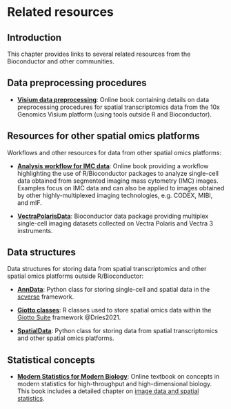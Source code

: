 # Related resources {#sec-apx-related-resources}

## Introduction

This chapter provides links to several related resources from the Bioconductor and other communities.


## Data preprocessing procedures {#sec-apx-related-resources-data-preprocessing}

- [**Visium data preprocessing**](https://lmweber.org/Visium-data-preprocessing/): Online book containing details on data preprocessing procedures for spatial transcriptomics data from the 10x Genomics Visium platform (using tools outside R and Bioconductor).


## Resources for other spatial omics platforms

Workflows and other resources for data from other spatial omics platforms:

- [**Analysis workflow for IMC data**](https://bodenmillergroup.github.io/IMCDataAnalysis/): Online book providing a workflow highlighting the use of R/Bioconductor packages to analyze single-cell data obtained from segmented imaging mass cytometry (IMC) images. Examples focus on IMC data and can also be applied to images obtained by other highly-multiplexed imaging technologies, e.g. CODEX, MIBI, and mIF.

- [**VectraPolarisData**](https://bioconductor.org/packages/VectraPolarisData): Bioconductor data package providing multiplex single-cell imaging datasets collected on Vectra Polaris and Vectra 3 instruments.


## Data structures

Data structures for storing data from spatial transcriptomics and other spatial omics platforms outside R/Bioconductor:

- [**AnnData**](https://anndata.readthedocs.io/en/latest/): Python class for storing single-cell and spatial data in the [scverse](https://scverse.org/) framework.

- [**Giotto classes**](https://drieslab.github.io/Giotto_website/articles/structure.html): R classes used to store spatial omics data within the [Giotto Suite](https://drieslab.github.io/Giotto_website/index.html) framework @Dries2021.

- [**SpatialData**](https://spatialdata.scverse.org/en/latest/): Python class for storing data from spatial transcriptomics and other spatial omics platforms.


## Statistical concepts

- [**Modern Statistics for Modern Biology**](https://www.huber.embl.de//msmb/index.html): Online textbook on concepts in modern statistics for high-throughput and high-dimensional biology. This book includes a detailed chapter on [image data and spatial statistics](https://www.huber.embl.de//msmb/Chap-Images.html).
